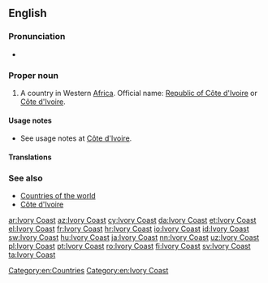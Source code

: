 ==English==
{{wikipedia}}
===Pronunciation===
* {{audio|En-us-Ivory Coast.ogg|Audio (US)|lang=en}}

===Proper noun===
{{en-proper noun|head=[[ivory|Ivory]] [[coast|Coast]]}}

# A country in Western [[Africa]]. Official name: [[Republic of Côte d'Ivoire]] or [[Côte d'Ivoire]].

====Usage notes====
* See usage notes at [[Côte d'Ivoire]].

====Translations====
{{trans-see|Côte d'Ivoire}}

===See also===
* [[Appendix:Countries of the world|Countries of the world]]
* [[Côte d'Ivoire]]<!--semi-anglicised variant without the 'ô'-->

[[Category:en:Countries]]
[[Category:en:Ivory Coast]]

[[ar:Ivory Coast]]
[[az:Ivory Coast]]
[[cy:Ivory Coast]]
[[da:Ivory Coast]]
[[et:Ivory Coast]]
[[el:Ivory Coast]]
[[fr:Ivory Coast]]
[[hr:Ivory Coast]]
[[io:Ivory Coast]]
[[id:Ivory Coast]]
[[sw:Ivory Coast]]
[[hu:Ivory Coast]]
[[ja:Ivory Coast]]
[[nn:Ivory Coast]]
[[uz:Ivory Coast]]
[[pl:Ivory Coast]]
[[pt:Ivory Coast]]
[[ro:Ivory Coast]]
[[fi:Ivory Coast]]
[[sv:Ivory Coast]]
[[ta:Ivory Coast]]